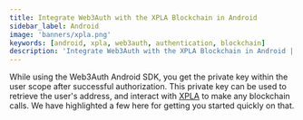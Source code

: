```yaml
---
title: Integrate Web3Auth with the XPLA Blockchain in Android
sidebar_label: Android
image: 'banners/xpla.png'
keywords: [android, xpla, web3auth, authentication, blockchain]
description: 'Integrate Web3Auth with the XPLA Blockchain in Android | Embedded Wallets'
---
```



<SEO
  title="Integrate Web3Auth with the XPLA Blockchain in Android"
  description="Integrate Web3Auth with the XPLA Blockchain in Android | Embedded Wallets"
  image="https://web3auth.io/docs/banners/xpla.png"
  slug="/embedded-wallets/connect-blockchain/evm/xpla/android"
/>

While using the Web3Auth Android SDK, you get the private key within the user scope after successful authorization. This private key can be used to retrieve the user's address, and interact with [XPLA](https://xpla.io/) to make any blockchain calls. We have highlighted a few here for getting you started quickly on that.

<EVMInteraction />
